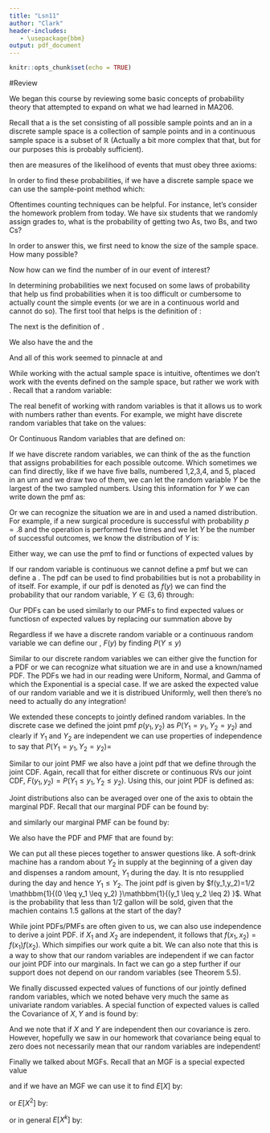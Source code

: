 ```yaml
---
title: "Lsn11"
author: "Clark"
header-includes:
   - \usepackage{bbm}
output: pdf_document
---
```


```r
knitr::opts_chunk$set(echo = TRUE)
```

#Review


We began this course by reviewing some basic concepts of probability theory that attempted to expand on what we had learned in MA206.  

Recall that a \textit{Sample Space} is the set consisting of all possible sample points and an \textit{event} in a discrete sample space is a collection of sample points and in a continuous sample space is a subset of $\mathbb{R}$  (Actually a bit more complex that that, but for our purposes this is probably sufficient).

\textit{Probabilities} then are measures of the likelihood of events that must obey three axioms:

\vspace{2.in}

In order to find these probabilities, if we have a discrete sample space we can use the sample-point method which:

\vspace{2.in}

Oftentimes counting techniques can be helpful.  For instance, let's consider the homework problem from today.  We have six students that we randomly assign grades to, what is the probability of getting two As, two Bs, and two Cs?

In order to answer this, we first need to know the size of the sample space.  How many \textit{simple events} possible?

\vspace{.5in}

Now how can we find the number of \textit{simple events} in our event of interest?

\vspace{.5in}

In determining probabilities we next focused on some laws of probability that help us find probabilities when it is too difficult or cumbersome to actually count the simple events (or we are in a continuous world and cannot do so).   The first tool that helps is the definition of \textit{conditional probability}:

\vspace{.5in}

The next is the definition of \textit{independence}.

\vspace{.5in}

We also have the \textit{additive law of probability} and the \textit{multiplicative law of probability}

\vspace{.5in}

And all of this work seemed to pinnacle at \textit{Law of Total Probability} and \textit{Bayes Rule}

\vspace{.5in}

While working with the actual sample space is intuitive, oftentimes we don't work with the events defined on the sample space, but rather we work with \textit{Random Variables}.  Recall that a random variable:

\vspace{.5in}

The real benefit of working with random variables is that it allows us to work with numbers rather than events.  For example, we might have discrete random variables that take on the values:

Or Continuous Random variables that are defined on:

If we have discrete random variables, we can think of the \textit{probability mass function} as the function that assigns probabilities for each possible outcome.  Which sometimes we can find directly, like if we have five balls, numbered 1,2,3,4, and 5, placed in an urn and we draw two of them, we can let the random variable $Y$ be the largest of the two sampled numbers.  Using this information for $Y$ we can write down the pmf as:

\vspace{1.in}

Or we can recognize the situation we are in and used a named distribution.  For example, if a new surgical procedure is successful with probability $p=.8$ and the operation is performed five times and we let $Y$ be the number of successful outcomes, we know the distribution of $Y$ is:

\vspace{1.in}

Either way, we can use the pmf to find \textit{expected values} or functions of expected values by

\vspace{.5in}

If our random variable is continuous we cannot define a pmf but we can define a \textit{probability density function}.  The pdf can be used to find probabilities but is not a probability in of itself.  For example, if our pdf is denoted as $f(y)$ we can find the probability that our random variable, $Y \in (3,6)$ through:

\vspace{.5in}

Our PDFs can be used similarly to our PMFs to find expected values or functiosn of expected values by replacing our summation above by

\vspace{1.in}

Regardless if we have a discrete random variable or a continuous random variable we can define our \textit{cumulative distribution function}, $F(y)$ by finding $P(Y \leq y)$

Similar to our discrete random variables we can either give the function for a PDF or we can recognize what situation we are in and use a known/named PDF.  The PDFs we had in our reading were Uniform, Normal, and Gamma of which the Exponential is a special case.  If we are asked the expected value of our random variable and we \textit{know} it is distribued Uniformly, well then there's no need to actually do any integration!

We extended these concepts to jointly defined random variables.  In the discrete case we defined the joint  pmf $p(y_1,y_2)$ as $P(Y_1=y_1, Y_2=y_2)$ and clearly if $Y_1$ and $Y_2$ are independent we can use properties of independence to say that $P(Y_1=y_1, Y_2=y_2)$=

Similar to our joint PMF we also have a joint pdf that we define through the joint CDF.  Again, recall that for either discrete or continuous RVs our joint CDF, $F(y_1,y_2)= P(Y_1 \leq y_1, Y_2 \leq y_2)$.  Using this, our joint PDF is defined as:

\vspace{.5in}

Joint distributions also can be averaged over one of the axis to obtain the marginal PDF.  Recall that our marginal PDF can be found by:

\vspace{.5in}

and similarly our marginal PMF can be found by:

\vspace{.5in}

We also have the \textit{conditional} PDF and PMF that are found by:

\vspace{1.in}

We can put all these pieces together to answer questions like.  A soft-drink machine has a random about $Y_2$ in supply at the beginning of a given day and dispenses a random amount, $Y_1$ during the day.  It is nto resupplied during the day and hence $Y_1\leq Y_2$.  The joint pdf is given by $f(y_1,y_2)=1/2 \mathbbm{1}{(0 \leq y_1 \leq y_2) }\mathbbm{1}{(y_1 \leq y_2 \leq 2) }$.  What is the probability that less than 1/2 gallon will be sold, given that the machien contains 1.5 gallons at the start of the day?

\vspace{2.in}

While joint PDFs/PMFs are often given to us, we can also use independence to derive a joint PDF.  if $X_1$ and $X_2$ are independent, it follows that $f(x_1,x_2)=f(x_1)f(x_2)$.  Which simpifies our work quite a bit.  We can also note that this is a way to show that our random variables are independent if we can factor our joint PDF into our marginals.  In fact we can go a step further if our support does not depend on our random variables (see Theorem 5.5).

\vspace{1.in}

We finally discussed expected values of functions of our jointly defined random variables, which we noted behave very much the same as univariate random variables.  A special function of expected values is called the Covariance of $X,Y$ and is found by:

\vspace{1.in}

And we note that if $X$ and $Y$ are independent then our covariance is zero.  However, hopefully we saw in our homework that covariance being equal to zero does not necessarily mean that our random variables are independent!

Finally we talked about MGFs.  Recall that an MGF is a special expected value

\vspace{.5in}

and if we have an MGF we can use it to find $E[X]$ by:

\vspace{.5in}

or $E[X^2]$ by:

\vspace{.5in}

or in general $E[X^k]$ by: